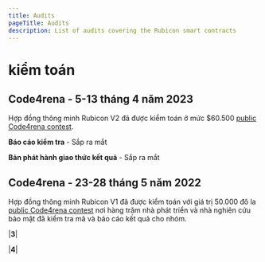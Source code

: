 ```yaml
---
title: Audits
pageTitle: Audits
description: List of audits covering the Rubicon smart contracts
---
```


# kiểm toán

## Code4rena - 5-13 tháng 4 năm 2023

Hợp đồng thông minh Rubicon V2 đã được kiểm toán ở mức $60.500 [public Code4rena contest](https://code4rena.com/contests/2023-04-rubicon-v2).

**Báo cáo kiểm tra** - Sắp ra mắt

**Bản phát hành giao thức kết quả** - Sắp ra mắt

## Code4rena - 23-28 tháng 5 năm 2022

Hợp đồng thông minh Rubicon V1 đã được kiểm toán với giá trị 50.000 đô la [public Code4rena contest](https://code4rena.com/contests/2022-05-rubicon-contest) nơi hàng trăm nhà phát triển và nhà nghiên cứu bảo mật đã kiểm tra mã và báo cáo kết quả cho nhóm.

|****3****|

|****4****|
